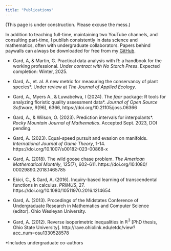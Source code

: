 ```yaml
---
title: "Publications"
---
```


(This page is under construction. Please excuse the mess.)

In addition to teaching full-time, maintaining two YouTube channels, and consulting part-time, I publish consistently in data science and mathematics, often with undergraduate collaborators. Papers behind paywalls can always be downloaded for free from my [GitHub](https://github.com/equitable-equations). 

- Gard, A, & Martin, G. Practical data analysis with R: a handbook for the working professional. *Under contract with No Starch Press*. Expected completion: Winter, 2025.

- Gard, A., et. al. A new metric for measuring the conservancy of plant species\*. Under review at *The Journal of Applied Ecology*.

-  Gard, A., Myers A., & Luwabelwa, I (2024). The *fqar* package: R tools for analyzing floristic quality assessment data\*. *Journal of Open Source Software*, 9(96), 6366, https://doi.org/10.21105/joss.06366

- Gard, A., & Wilson, O. (2023). Prediction intervals for interpolants\*. *Rocky Mountain Journal of Mathematics*. Accepted Sept. 2023, DOI pending.

- Gard, A. (2023). Equal-speed pursuit and evasion on manifolds. *International Journal of Game Theory*, 1-14. https://doi.org/10.1007/s00182-023-00868-x

- Gard, A. (2018). The wild goose chase problem. *The American Mathematical Monthly*, 125(7), 602–611. https://doi.org/10.1080/ 00029890.2018.1465785

- Ekici, C., & Gard, A. (2016). Inquiry-based learning of transcendental functions in calculus. *PRIMUS*, 27. https://doi.org/10.1080/10511970.2016.1214654

- Gard, A. (2013). Procedings of the Midstates Conference of Undergraduate Research in Mathematics and Computer Science (editor). Ohio Wesleyan University.

- Gard, A. (2012). Reverse isoperimetric inequalities in $\mathbb{R}^3$ [PhD thesis, Ohio State University]. http://rave.ohiolink.edu/etdc/view?acc_num=osu1330528578

*Includes undergraduate co-authors

